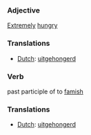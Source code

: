 ===Adjective===

[[Extreme]]ly [[hungry]]

===Translations===
*[[Dutch]]: [[uitgehongerd]]

===Verb===

past participle of to [[famish]]

===Translations===
*[[Dutch]]: [[uitgehongerd]]